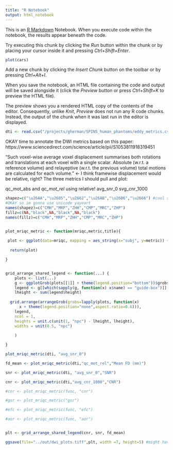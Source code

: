 ```yaml
---
title: "R Notebook"
output: html_notebook
---
```


This is an [R Markdown](http://rmarkdown.rstudio.com) Notebook. When you execute code within the notebook, the results appear beneath the code. 

Try executing this chunk by clicking the *Run* button within the chunk or by placing your cursor inside it and pressing *Ctrl+Shift+Enter*. 

```r
plot(cars)
```

Add a new chunk by clicking the *Insert Chunk* button on the toolbar or by pressing *Ctrl+Alt+I*.

When you save the notebook, an HTML file containing the code and output will be saved alongside it (click the *Preview* button or press *Ctrl+Shift+K* to preview the HTML file).

The preview shows you a rendered HTML copy of the contents of the editor. Consequently, unlike *Knit*, *Preview* does not run any R code chunks. Instead, the output of the chunk when it was last run in the editor is displayed.


```r
dti <- read.csv("/projects/gherman/SPINS_human_phantoms/eddy_metrics.csv") %>% mutate(year=substr(session_label, 0, 6), site=substr(session_label, 7, 9), record_id=subject_id, parent_site=substr(session_label, 7, 8))%>% mutate(scanner_type= ifelse(substr(site,3,3)=="P", "prisma","GE")) %>% mutate(subj=subject_id)
```

OKAY time to annotate the DWI metrics based on this paper: https://www.sciencedirect.com/science/article/pii/S1053811918319451


"Such voxel-wise average voxel displacement summarises both rotations and translations at each voxel with a single scalar. Absolute (w.r.t. a reference volume) and relayeptive (w.r.t. the previous volume) total motions are calculated for each volume." 
<- I think framewise displacement would be relative, right?
The three metrics I should pull and plot: 

qc_mot_abs and *qc_mot_rel* using relative!
avg_snr_0 
svg_cnr_1000

```r

shapez=c("\u26AA","\u2605","\u2662","\u26AB","\u2606","\u2666") #cool so this works but not when the types are mixed
#OKAY so im gonna use unicode yayeart
names(shapez)=c("CMH","MRP","ZHH","CMP","MRC","ZHP")
fillz=c(NA,"black",NA,"black",NA,"black")
names(fillz)=c("CMH","MRP","ZHH","CMP","MRC","ZHP")


plot_mriqc_metric <- function(mriqc,metric,title){
  
 plot <- ggplot(data=mriqc, mapping = aes_string(x="subj", y=metric)) + geom_boxplot(outlier.shape=NA, width=0.75, colour="gray82") + geom_jitter(width=0.3, aes( fill=site, shape=site), size=2)+theme_classic(base_size=10)+theme(panel.background = element_rect(fill="white", colour="white"),axis.title.x=element_blank(),axis.title.y = element_text())+labs(y=title) +scale_shape_manual(values=shapez)+scale_fill_manual(values=fillz) +guides(fill=guide_legend("title"), shape=guide_legend("title"))
  
  return(plot)

}


grid_arrange_shared_legend <- function(...) {
    plots <- list(...)
    g <- ggplotGrob(plots[[1]] + theme(legend.position="bottom"))$grobs
    legend <- g[[which(sapply(g, function(x) x$name) == "guide-box")]]
    lheight <- sum(legend$height)
    
  grid.arrange(arrangeGrob(grobs=lapply(plots, function(x)
      x + theme(legend.position="none",aspect.ratio=0.6))),
    legend,
    ncol = 1,
    heights = unit.c(unit(1, "npc") - lheight, lheight),
    widths = unit(0.5, "npc")
    
    )

}
```


```r
plot_mriqc_metric(dti, "avg_snr_0")
```

```r


fd_mean <- plot_mriqc_metric(dti,"qc_mot_rel","Mean FD (mm)")

snr <- plot_mriqc_metric(dti, "avg_snr_0","SNR")

cnr <- plot_mriqc_metric(dti,"avg_cnr_1000","CNR")

#cnr <- plot_mriqc_metric(func, "cnr")

#gsr <- plot_mriqc_metric("gsr")

#efc <- plot_mriqc_metric(func, "efc")

#aor <- plot_mriqc_metric(func, "aor")


plt <- grid_arrange_shared_legend(cnr, snr, fd_mean)

ggsave(file="../out/dwi_plots.tiff",plt, width =7, height=5) #might have to fix it in illustrator after or something...

```

